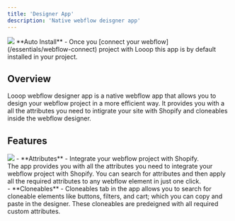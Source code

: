 ```yaml
---
title: 'Designer App'
description: 'Native webflow deisgner app'
---
```


<img src="https://assets-global.website-files.com/65aa1e4ac43693c14ea73c02/65ab615d7aa1e2b14f0e1876_webflowapp-p-500.png"/>

<Info>
  **Auto Install** - Once you [connect your webflow](/essentials/webflow-connect) project with Looop this app is by default installed in your project. 
</Info>


## Overview
Looop webflow designer app is a native webflow app that allows you to design your webflow project in a more efficient way. It provides you with a all the attributes you need to intigrate your site with Shopify and cloneables inside the webflow designer.

## Features
<Frame>
<img src ="https://assets-global.website-files.com/65aa1e4ac43693c14ea73c02/65aa3b6e778b7bf02d8e3e8f_seamless-4.gif"/>
</Frame>
- **Attributes** - Integrate your webflow project with Shopify. <br />
The app provides you with all the attributes you need to integrate your webflow project with Shopify. You can search for attributes and then apply all the required attributes to any webflow element in just one click.<br/>
- **Cloneables** - Cloneables tab in the app allows you to search for cloneable elements like buttons, filters, and cart; which you can copy and paste in the designer. These cloneables are predeigned with all required custom attributes. <br/>
